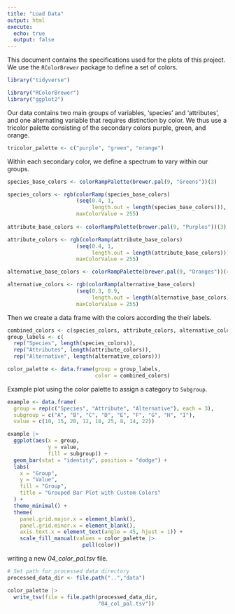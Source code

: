 ```yaml
---
title: "Load Data"
output: html
execute:
  echo: true
  output: false
---
```


This document contains the specifications used for the plots of this project. We use the `RColorBrewer` package to define a set of colors.

```r
library("tidyverse")

library("RColorBrewer")
library("ggplot2")
```


Our data contains two main groups of variables, 'species' and 'attributes', and one alternating variable that requires distinction by color. We thus use a tricolor palette consisting of the secondary colors purple, green, and orange.


```r
tricolor_palette <- c("purple", "green", "orange")
```

Within each secondary color, we define a spectrum to vary within our groups.

```r
species_base_colors <- colorRampPalette(brewer.pal(9, "Greens"))(3)

species_colors <- rgb(colorRamp(species_base_colors)
                      (seq(0.4, 1,
                           length.out = length(species_base_colors))),
                      maxColorValue = 255)
  
attribute_base_colors <- colorRampPalette(brewer.pal(9, "Purples"))(3)

attribute_colors <- rgb(colorRamp(attribute_base_colors)
                      (seq(0.4, 1,
                           length.out = length(attribute_base_colors))),
                      maxColorValue = 255)

alternative_base_colors <- colorRampPalette(brewer.pal(9, "Oranges"))(4)

alternative_colors <- rgb(colorRamp(alternative_base_colors)
                      (seq(0.3, 0.9,
                           length.out = length(alternative_base_colors))),
                      maxColorValue = 255)
```


Then we create a data frame with the colors according the their labels.

```r
combined_colors <- c(species_colors, attribute_colors, alternative_colors)
group_labels <- c(
  rep("Species", length(species_colors)),
  rep("Attributes", length(attribute_colors)),
  rep("Alternative", length(alternative_colors)))

color_palette <- data.frame(group = group_labels,
                            color = combined_colors)
```

Example plot using the color palette to assign a category to `Subgroup`.

```r
example <- data.frame(
  group = rep(c("Species", "Attribute", "Alternative"), each = 3),
  subgroup = c("A", "B", "C", "D", "E", "F", "G", "H", "I"),
  value = c(10, 15, 20, 12, 18, 25, 8, 14, 22))

example |>
  ggplot(aes(x = group,
             y = value,
             fill = subgroup)) +
  geom_bar(stat = "identity", position = "dodge") +
  labs(
    x = "Group",
    y = "Value",
    fill = "Group",
    title = "Grouped Bar Plot with Custom Colors"
  ) +
  theme_minimal() +
  theme(
    panel.grid.major.x = element_blank(),
    panel.grid.minor.x = element_blank(),
    axis.text.x = element_text(angle = 45, hjust = 1)) +
    scale_fill_manual(values = color_palette |>
                        pull(color))
```

writing a new *04_color_pal.tsv* file.

```r

# Set path for processed data directory
processed_data_dir <- file.path("..","data")

color_palette |>
  write_tsv(file = file.path(processed_data_dir,
                             "04_col_pal.tsv"))

```
